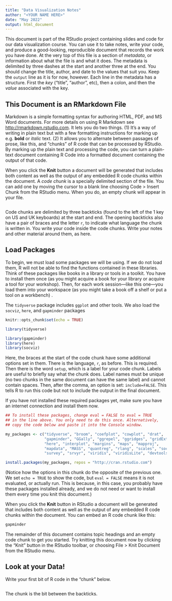 ```yaml
---
title: "Data Visualization Notes"
author: "<YOUR NAME HERE>"
date: "May 2022"
output: html_document
---
```



This document is part of the RStudio project containing slides and code for our data visualization course. You can use it to take notes, write your code, and produce a good-looking, reproducible document that records the work you have done. At the very top of this file is a section of *metadata*, or information about what the file is and what it does. The metadata is delimited by three dashes at the start and another three at the end. You should change the title, author, and date to the values that suit you. Keep the `output` line as it is for now, however. Each line in the metadata has a structure. First the *key* ("title", "author", etc), then a colon, and then the *value* associated with the key.  

## This Document is an RMarkdown File

Markdown is a simple formatting syntax for authoring HTML, PDF, and MS Word documents. For more details on using R Markdown see <http://rmarkdown.rstudio.com>. It lets you do two things. (1) It's a way of writing in plain text but with a few formatting instructions for marking up e.g. **bold** or *italic* text. (2) It allows you to alternate between passages of prose, like this, and "chunks" of R code that can be processed by RStudio. By marking up the plain text and processing the code, you can turn a plain-text document containing R Code into a formatted document containing the output of that code.  

When you click the **Knit** button a document will be generated that includes both content as well as the output of any embedded R code chunks within the document. A *code chunk* is a specially delimited section of the file. You can add one by moving the cursor to a blank line choosing Code > Insert Chunk from the RStudio menu. When you do, an empty chunk will appear in your file.

```r

```

Code chunks are delimited by three backticks (found to the left of the 1 key on US and UK keyboards) at the start and end. The opening backticks also have a pair of braces and the letter `r`, to indicate what language the chunk is written in. You write your code inside the code chunks. Write your notes and other material around them, as here. 

## Load Packages

To begin, we must load some packages we will be using. If we do not load them, R will not be able to find the functions contained in these libraries. Think of these packages like books in a library or tools in a toolkit. You have to install them once (as you might acquire a book for your library or acquire a tool for your workshop). Then, for each work session---like this one---you load them into your workspace (as you might take a book off a shelf or put a tool on a workbench) .

The `tidyverse` package includes `ggplot` and other tools. We also load the `socviz`, `here`, and `gapminder` packages

```r
knitr::opts_chunk$set(echo = TRUE)

library(tidyverse)

library(gapminder)
library(here)
library(socviz)
```

Here, the braces at the start of the code chunk have some additional options set in them. There is the language, `r`, as before. This is required. Then there is the word `setup`, which is a label for your code chunk. Labels are useful to briefly say what the chunk does. Label names must be unique (no two chunks in the same document can have the same label) and cannot contain spaces. Then, after the comma, an option is set: `include=FALSE`. This tells R to run this code but not to include the output in the final document. 

If you have not installed these required packages yet, make sure you have an internet connection and install them now.

```r
## To install these packages, change eval = FALSE to eval = TRUE 
## in the line above. You only need to do this once. Alternatively, 
## copy the code below and paste it into the Console window.

my_packages <- c("tidyverse", "broom", "coefplot", "cowplot", "drat",
                 "gapminder", "GGally", "ggrepel", "ggridges", "gridExtra",
                 "here", "interplot", "margins", "maps", "mapproj",
                 "mapdata", "MASS", "quantreg", "rlang", "scales", "socviz",
                 "survey", "srvyr", "viridis", "viridisLite", "devtools")

install.packages(my_packages, repos = "http://cran.rstudio.com")

```

(Notice how the options in this chunk do the opposite of the previous one. We set `echo = TRUE` to show the code, but `eval = FALSE` means it is not evaluated, or actually run. This is because, in this case, you probably have these packages installed already, and we do not need or want to install them every time you knit this document.)


When you click the **Knit** button in RStudio a document will be generated that includes both content as well as the output of any embedded R code chunks within the document. You can embed an R code chunk like this:

```r
gapminder
```

The remainder of this document contains topic headings and an empty code chunk to get you started. Try knitting this document now by clicking the "Knit" button in the RStudio toolbar, or choosing File > Knit Document from the RStudio menu.


## Look at your Data!

Write your first bit of R code in the "chunk" below.

```r
      
```

The chunk is the bit between the backticks.
